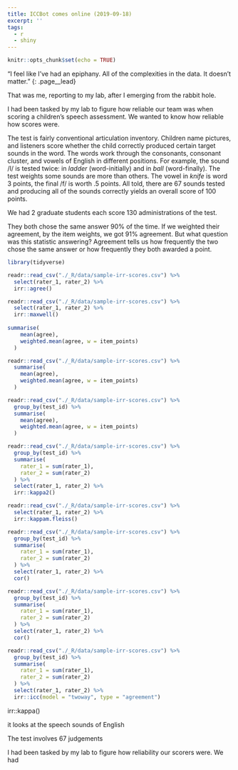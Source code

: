 ```yaml
---
title: ICCBot comes online (2019-09-18)
excerpt: ''
tags:
  - r
  - shiny
---
```


```r
knitr::opts_chunk$set(echo = TRUE)
```

"I feel like I've had an epiphany. All of the complexities in the data. It doesn't matter."
{: .page__lead}

That was me, reporting to my lab, after I emerging from the rabbit hole.

I had been tasked by my lab to figure how reliable our team was when scoring a
children's speech assessment. We wanted to know how reliable how scores were.

The test is fairly conventional articulation
inventory. Children name pictures, and listeners score whether the child
correctly produced certain target sounds in the word. The words work through the
consonants, consonant cluster, and vowels of English in different positions. For
example, the sound /l/ is tested twice: in *ladder* (word-initially) and
in *ball* (word-finally). The test weights some sounds are more than others. The
vowel in *knife* is word 3 points, the final /f/ is worth .5 points. All told,
there are 67 sounds tested and producing all of the sounds correctly yields an
overall score of 100 points.

We had 2 graduate students each score 130 administrations of the test. 

They both chose the same answer 90% of the time. If we weighted their agreement,
by the item weights, we got 91% agreement. But what question was this statistic
answering? Agreement tells us how frequently the two chose the same answer or how frequently they
both awarded a point. 

```r
library(tidyverse)

readr::read_csv("./_R/data/sample-irr-scores.csv") %>% 
  select(rater_1, rater_2) %>% 
  irr::agree()

readr::read_csv("./_R/data/sample-irr-scores.csv") %>% 
  select(rater_1, rater_2) %>% 
  irr::maxwell()
  
summarise(
    mean(agree),
    weighted.mean(agree, w = item_points)
  )

readr::read_csv("./_R/data/sample-irr-scores.csv") %>% 
  summarise(
    mean(agree),
    weighted.mean(agree, w = item_points)
  )

readr::read_csv("./_R/data/sample-irr-scores.csv") %>% 
  group_by(test_id) %>% 
  summarise(
    mean(agree),
    weighted.mean(agree, w = item_points)
  )

readr::read_csv("./_R/data/sample-irr-scores.csv") %>% 
  group_by(test_id) %>% 
  summarise(
    rater_1 = sum(rater_1),
    rater_2 = sum(rater_2)
  ) %>% 
  select(rater_1, rater_2) %>%
  irr::kappa2()

readr::read_csv("./_R/data/sample-irr-scores.csv") %>% 
  select(rater_1, rater_2) %>%
  irr::kappam.fleiss()

readr::read_csv("./_R/data/sample-irr-scores.csv") %>% 
  group_by(test_id) %>% 
  summarise(
    rater_1 = sum(rater_1),
    rater_2 = sum(rater_2)
  ) %>% 
  select(rater_1, rater_2) %>%
  cor()

readr::read_csv("./_R/data/sample-irr-scores.csv") %>% 
  group_by(test_id) %>% 
  summarise(
    rater_1 = sum(rater_1),
    rater_2 = sum(rater_2)
  ) %>% 
  select(rater_1, rater_2) %>%
  cor()

readr::read_csv("./_R/data/sample-irr-scores.csv") %>% 
  group_by(test_id) %>% 
  summarise(
    rater_1 = sum(rater_1),
    rater_2 = sum(rater_2)
  ) %>% 
  select(rater_1, rater_2) %>%
  irr::icc(model = "twoway", type = "agreement")


```

irr::kappa()

it looks at the speech sounds of English

The test involves 67 judgements


I had been tasked by my lab to figure how reliability our scorers were. We had 
